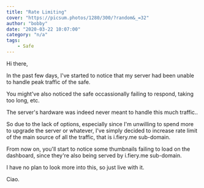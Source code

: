 ```yaml
---
title: "Rate Limiting"
cover: "https://picsum.photos/1280/300/?random&_=32"
author: "bobby"
date: "2020-03-22 10:07:00"
category: "n/a"
tags:
    - Safe
---
```


Hi there,

In the past few days, I've started to notice that my server had been unable to handle peak traffic of the safe.

You might've also noticed the safe occassionally failing to respond, taking too long, etc.

The server's hardware was indeed never meant to handle this much traffic..

So due to the lack of options, especially since I'm unwilling to spend more to upgrade the server or whatever, I've simply decided to increase rate limit of the main source of all the traffic, that is i.fiery.me sub-domain.

From now on, you'll start to notice some thumbnails failing to load on the dashboard, since they're also being served by i.fiery.me sub-domain.

I have no plan to look more into this, so just live with it.

Ciao.
